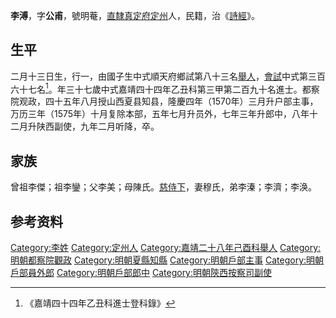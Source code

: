 {{Otheruses|other=名为李溥的其他人物|李溥}}
{{明清人物信息框
| 姓名 = 李溥
| 原名 =
| 圖片名稱= 
| 圖片大小 =
| 圖片說明 = 
| 最高職務 =陕西按察司副使
| 國家 = 大明 
| 爵位 =
| 籍貫 = [[直隸|直隸]][[真定府|真定府]][[定州|定州]]
| 族裔 = 
| 字號 = 
| 諡號 =
| 出生日期 = 正德十二年丁丑二月十三日（进士履历作己丑年）
| 出生地點 =
| 逝世日期 = 卒年不詳 
| 逝世地點 =
| 墓葬 =
| 配偶 = 穆氏，累封宜人
| 親屬 = （子）李華、李莘
| 出身 =
* 嘉靖二十八年己酉科舉人
* 嘉靖四十四年乙丑科同進士出身
| 經歷 =
| 著作 = 
}}
'''李溥'''{{BD|1517年||？年||}}，字'''公甫'''，號明菴，[[直隸|直隸]][[真定府|真定府]][[定州|定州]]人，民籍，治《[[詩經|詩經]]》。

== 生平 ==
二月十三日生，行一，由國子生中式順天府鄉試第八十三名[[舉人|舉人]]，[[會試|會試]]中式第三百六十七名<ref>《嘉靖四十四年乙丑科進士登科錄》</ref>。年三十七歲中式嘉靖四十四年乙丑科第三甲第二百九十名進士。都察院观政，四十五年八月授山西夏县知县，隆慶四年（1570年）三月升户部主事，万历三年（1575年）十月复除本部，五年七月升员外，七年三年升郎中，八年十二月升陕西副使，九年二月听降，卒。

== 家族 ==
曾祖李傑；祖李鑾；父李美；母陳氏。[[慈侍下|慈侍下]]，妻穆氏，弟李溱；李濟；李涣。

== 参考资料 ==
{{reflist}}

{{嘉靖四十四年乙丑科殿试金榜}}

{{Authority control}}

{{DEFAULTSORT:L}}
[[Category:李姓|Category:李姓]]
[[Category:定州人|Category:定州人]]
[[Category:嘉靖二十八年己酉科舉人|Category:嘉靖二十八年己酉科舉人]]
[[Category:明朝都察院觀政|Category:明朝都察院觀政]]
[[Category:明朝夏縣知縣|Category:明朝夏縣知縣]]
[[Category:明朝戶部主事|Category:明朝戶部主事]]
[[Category:明朝戶部員外郎|Category:明朝戶部員外郎]]
[[Category:明朝戶部郎中|Category:明朝戶部郎中]]
[[Category:明朝陝西按察司副使|Category:明朝陝西按察司副使]]


{{明朝人物小作品}}